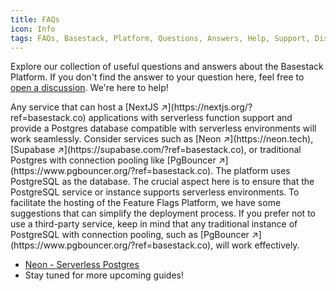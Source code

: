 ```yaml
---
title: FAQs
icon: Info
tags: FAQs, Basestack, Platform, Questions, Answers, Help, Support, Discussion
---
```



Explore our collection of useful questions and answers about the Basestack Platform. If you don't find the answer to your question here, feel free to [open a discussion](https://github.com/basestack-co/basestack/discussions). We're here to help!

<Accordions>
  <Accordion title="What are the requirements for self-hosting">  
  Any service that can host a [NextJS ↗](https://nextjs.org/?ref=basestack.co) applications with
  serverless function support and provide a Postgres database compatible with
  serverless environments will work seamlessly. Consider services such as [Neon
  ↗](https://neon.tech), [Supabase ↗](https://supabase.com/?ref=basestack.co), or traditional
  Postgres with connection pooling like [PgBouncer
  ↗](https://www.pgbouncer.org/?ref=basestack.co).
  </Accordion>

  <Accordion title="What are the supported databases?">  
   The platform uses PostgreSQL as the database. The crucial aspect here is to ensure that the PostgreSQL service or instance supports serverless environments. To facilitate the hosting of the Feature Flags Platform, we have some suggestions that can simplify the deployment process.
   If you prefer not to use a third-party service, keep in mind that any traditional instance of PostgreSQL with connection pooling, such as [PgBouncer ↗](https://www.pgbouncer.org/?ref=basestack.co), will work effectively.

  - [Neon - Serverless Postgres](/content/self-hosting/database/neon)
  - Stay tuned for more upcoming guides!
  </Accordion>
  </Accordions>
